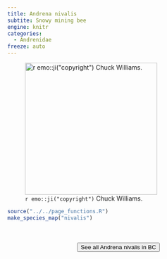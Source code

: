 ```yaml
---
title: Andrena nivalis
subtite: Snowy mining bee
engine: knitr
categories:
  - Andrenidae
freeze: auto
---
```

![`r emo::ji("copyright")` Chuck Williams.](https://inaturalist-open-data.s3.amazonaws.com/photos/293370137/large.jpg){height=300}





```r
source("../../page_functions.R")
make_species_map("nivalis")
```
<br><br>
<center>


<a href="https://www.zoology.ubc.ca/entomology/main/Hymenoptera/Andrenidae/Andrena%20nivalis.php"><button type="button" class="btn btn-secondary">See all Andrena nivalis in BC <i class="fa-solid fa-arrow-up-right-from-square"></i> </button></a>
</center>
